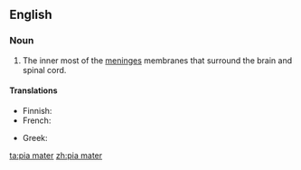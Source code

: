 ==English==
===Noun===
{{en-noun}}
{{wikipedia}}

#The inner most of the [[meninges]] membranes that surround the brain and spinal cord.

====Translations====
{{trans-top}}
* Finnish: {{t|fi|pehmeäkalvo}}
* French: {{t|fr|pie-mère|f}}
{{trans-mid}}
* Greek: {{t|el|χοριοειδής μήνιγξ|f|tr=chorioidís míninx|sc=Grek}}
{{trans-bottom}}

[[ta:pia mater]]
[[zh:pia mater]]